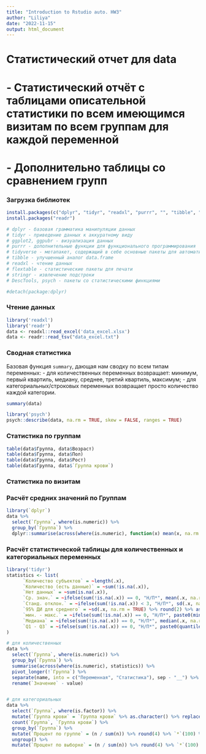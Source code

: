 ```yaml
---
title: "Introduction to Rstudio auto. HW3"
author: "Liliya"
date: "2022-11-15"
output: html_document
---
```


# Статистический отчет для data
# - Cтатистический отчёт с таблицами описательной статистики по всем имеющимся визитам по всем группам для каждой переменной
# - Дополнительно таблицы со сравнением групп

### Загрузка библиотек

```r

install.packages(c("dplyr", "tidyr", "readxl", "purrr", "", "tibble", "ggplot2", "ggpubr","tidyverse", "flextable"))
install.packages("readr")

# dplyr - базовая грамматика манипуляции данных
# tidyr - приведение данных к аккуратному виду 
# ggplot2, ggpubr - визуализация данных
# purrr - дополнительные функции для функционального программирования
# tidyverse - метапакет, содержащий в себе основные пакеты для автоматизации анализа данных
# tibble - улучшенный аналог data.frame
# readxl - чтение данных
# flextable - статистические пакеты для печати
# stringr - извлечение подстроки
# DescTools, psych - пакеты со статистическими финкциями

#detach(package:dplyr)


```


### Чтение данных
```r
library('readxl')
library('readr')
data <- readxl::read_excel('data_excel.xlsx')
data <- readr::read_tsv("data_excel.txt")
```

### Сводная статистика
Базовая функция `summary`, дающая нам сводку по всем типам переменных: 
 - для количественных переменных возвращает: минимум, первый квартиль, медиану, среднее, третий квартиль, максимум;
 - для категориальных/строковых переменных возвращает просто количество каждой категории.
```r
summary(data)

```


```r
library('psych')
psych::describe(data, na.rm = TRUE, skew = FALSE, ranges = TRUE)
```


### Статистика по группам
```r
table(data$Группа, data$Возраст)
table(data$Группа, data$Пол)
table(data$Группа, data$Рост)
table(data$Группа, data$`Группа крови`)
```

### Статистика по визитам


### Расчёт средних значений по Группам
```r
library(`dplyr`)
data %>% 
  select(`Группа`, where(is.numeric)) %>%
  group_by(`Группа`) %>%
  dplyr::summarise(across(where(is.numeric), function(x) mean(x, na.rm = TRUE)))

```
### Расчёт статистической таблицы для количественных и категориальных переменных

```r
library('tidyr')
statistics <- list(
      `Количество субъектов` = ~length(.x),
      `Количество (есть данные)` = ~sum(!is.na(.x)),
      `Нет данных` = ~sum(is.na(.x)),
      `Ср. знач.` = ~ifelse(sum(!is.na(.x)) == 0, "Н/П*", mean(.x, na.rm = TRUE) %>% round(2) %>% as.character()),
      `Станд. отклон.` = ~ifelse(sum(!is.na(.x)) < 3, "Н/П*", sd(.x, na.rm = TRUE) %>% round(2) %>% as.character()),
      `95% ДИ для среднего` = ~sd(.x, na.rm = TRUE) %>% round(2) %>% as.character(),
      `мин. - макс.` = ~ifelse(sum(!is.na(.x)) == 0, "Н/П*", paste0(min(.x, na.rm = TRUE) %>% round(2), " - ", max(.x, na.rm = TRUE) %>% round(2))),
      `Медиана` = ~ifelse(sum(!is.na(.x)) == 0, "Н/П*", median(.x, na.rm = TRUE) %>% round(2) %>% as.character()),
      `Q1 - Q3` = ~ifelse(sum(!is.na(.x)) == 0, "Н/П*", paste0(quantile(.x, 0.25, na.rm = TRUE) %>% round(2), " - ", quantile(.x, 0.75, na.rm = TRUE) %>% round(2)))
)

# для количественных
data %>%
  select(`Группа`, where(is.numeric)) %>%
  group_by(`Группа`) %>%
  summarise(across(where(is.numeric), statistics)) %>%
  pivot_longer(!`Группа`) %>%
  separate(name, into = c("Переменная", "Статистика"), sep - "__") %>%
  rename(`Значение` - value)


# для категориальных
data %>%
  select(`Группа`, where(is.factor)) %>%
  mutate(`Группа крови` = `Группа крови` %>% as.character() %>% replace_na("Нет данных") %>% as.factor()) %>%
  count(`Группа`, `Группа крови`) %>%
  group_by(`Группа`) %>%
  mutate(`Процент по группе` = (n / sum(n)) %>% round(4) %>% `*`(100) %>% str_c("%")) %>%
  ungroup() %>%
  mutate(`Процент по выборке` = (n / sum(n)) %>% round(4) %>% `*`(100) %>% str_c("%"))

```
